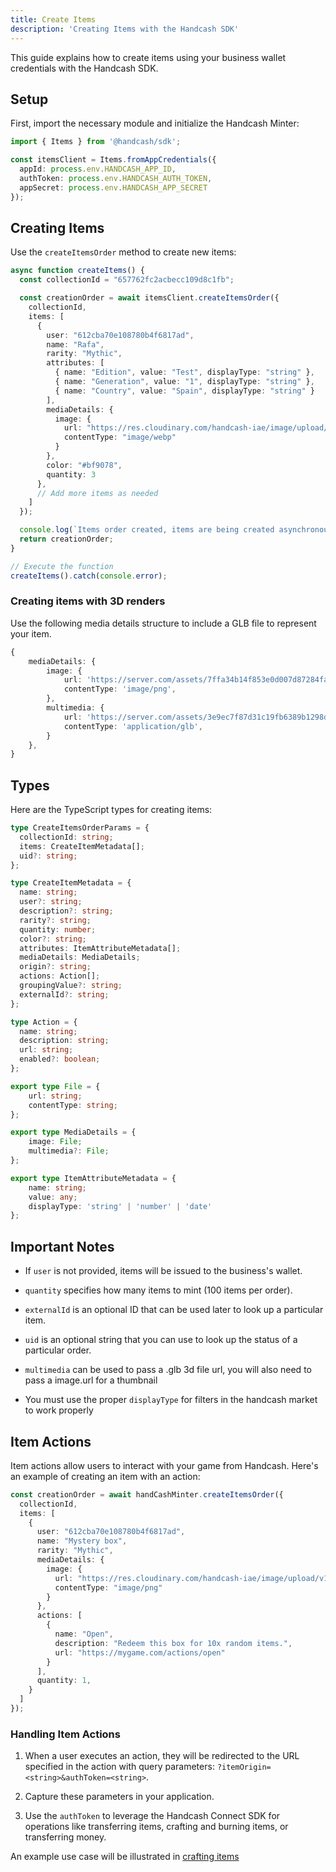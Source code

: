 ```yaml
---
title: Create Items
description: 'Creating Items with the Handcash SDK'
---
```


This guide explains how to create items using your business wallet credentials with the Handcash SDK.

## Setup

First, import the necessary module and initialize the Handcash Minter:

```typescript
import { Items } from '@handcash/sdk';

const itemsClient = Items.fromAppCredentials({
  appId: process.env.HANDCASH_APP_ID,
  authToken: process.env.HANDCASH_AUTH_TOKEN,
  appSecret: process.env.HANDCASH_APP_SECRET
});
```

## Creating Items

Use the `createItemsOrder` method to create new items:

```typescript
async function createItems() {
  const collectionId = "657762fc2acbecc109d8c1fb";

  const creationOrder = await itemsClient.createItemsOrder({
    collectionId,
    items: [
      {
        user: "612cba70e108780b4f6817ad",
        name: "Rafa",
        rarity: "Mythic",
        attributes: [
          { name: "Edition", value: "Test", displayType: "string" },
          { name: "Generation", value: "1", displayType: "string" },
          { name: "Country", value: "Spain", displayType: "string" }
        ],
        mediaDetails: {
          image: {
            url: "https://res.cloudinary.com/handcash-iae/image/upload/v1702398977/items/jyn2qqyqyepqhqi9p661.webp",
            contentType: "image/webp"
          }
        },
        color: "#bf9078",
        quantity: 3
      },
      // Add more items as needed
    ]
  });

  console.log(`Items order created, items are being created asynchronously`);
  return creationOrder;
}

// Execute the function
createItems().catch(console.error);
```

### Creating items with 3D renders

Use the following media details structure to include a GLB file to represent your item.

```typescript
{
    mediaDetails: {
        image: {
            url: 'https://server.com/assets/7ffa34b14f853e0d007d87284fae9b64.png',
            contentType: 'image/png',
        },
        multimedia: {
            url: 'https://server.com/assets/3e9ec7f87d31c19fb6389b1298d681c2.glb',
            contentType: 'application/glb',
        }
    },
}
```

## Types

Here are the TypeScript types for creating items:

```typescript
type CreateItemsOrderParams = {
  collectionId: string;
  items: CreateItemMetadata[];
  uid?: string;
};

type CreateItemMetadata = {
  name: string;
  user?: string;
  description?: string;
  rarity?: string;
  quantity: number;
  color?: string;
  attributes: ItemAttributeMetadata[];
  mediaDetails: MediaDetails;
  origin?: string;
  actions: Action[];
  groupingValue?: string;
  externalId?: string;
};

type Action = {
  name: string;
  description: string;
  url: string;
  enabled?: boolean;
};

export type File = {
	url: string;
	contentType: string;
};

export type MediaDetails = {
	image: File;
	multimedia?: File;
};

export type ItemAttributeMetadata = {
	name: string;
	value: any;
	displayType: 'string' | 'number' | 'date'
};

```

## Important Notes

* If `user` is not provided, items will be issued to the business's wallet.

* `quantity` specifies how many items to mint (100 items per order).

* `externalId` is an optional ID that can be used later to look up a particular item.

* `uid` is an optional string that you can use to look up the status of a particular order.

* `multimedia` can be used to pass a .glb 3d file url, you will also need to pass a image.url for a thumbnail

* You must use the proper `displayType` for filters in the handcash market to work properly

## Item Actions

Item actions allow users to interact with your game from Handcash. Here's an example of creating an item with an action:

```typescript
const creationOrder = await handCashMinter.createItemsOrder({
  collectionId,
  items: [
    {
      user: "612cba70e108780b4f6817ad",
      name: "Mystery box",
      rarity: "Mythic",
      mediaDetails: {
        image: {
          url: "https://res.cloudinary.com/handcash-iae/image/upload/v1702398977/items/jyn2a2yqyepqhqi9p661.webp",
          contentType: "image/png"
        }
      },
      actions: [
        {
          name: "Open",
          description: "Redeem this box for 10x random items.",
          url: "https://mygame.com/actions/open"
        }
      ],
      quantity: 1,
    }
  ]
});
```

### Handling Item Actions

1. When a user executes an action, they will be redirected to the URL specified in the action with query parameters: `?itemOrigin=<string>&authToken=<string>`.

2. Capture these parameters in your application.

3. Use the `authToken` to leverage the Handcash Connect SDK for operations like transferring items, crafting and burning items, or transferring money.

An example use case will be illustrated in [crafting items](/handcash-items/craft-items)